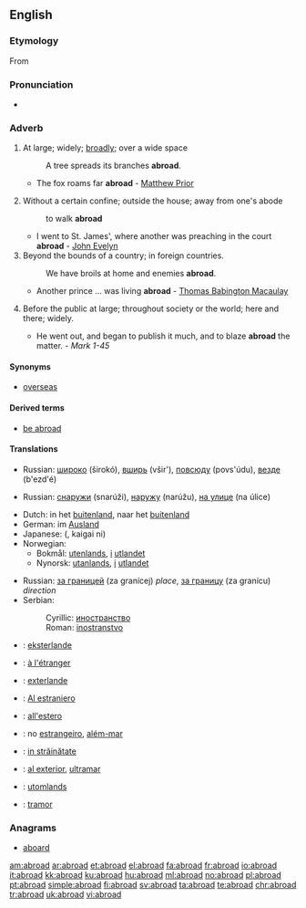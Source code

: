 ==English==

===Etymology===
From {{etyl|enm|en}} {{prefix|a|broad}}

===Pronunciation===
* {{audio|en-us-abroad.ogg|Audio (US)}}

===Adverb===
{{en-adv}}

# {{dated}} At large; widely; [[broadly]]; over a wide space
#: A tree spreads its branches '''abroad'''.
#* The fox roams far '''abroad''' - [[w:Matthew Prior|Matthew Prior]]
# {{dated}} Without a certain confine; outside the house; away from one's abode 
#:to walk '''abroad'''
#* I went to St. James', where another was preaching in the court '''abroad''' - [[w:John Evelyn|John Evelyn]]
# Beyond the bounds of a country; in foreign countries.
#:We have broils at home and enemies '''abroad'''.
#* Another prince ... was living '''abroad''' - [[w:Thomas Babington Macaulay|Thomas Babington Macaulay]]
# {{dated}} Before the public at large; throughout society or the world; here and there; widely.
#* He went out, and began to publish it much, and to blaze '''abroad''' the matter. - ''Mark 1-45''

====Synonyms====
* [[overseas]]

====Derived terms====
* [[be abroad]]
<!--*# To be wide of the mark; to be at fault; as, you '''are all abroad''' in your guess.
*# To be at a loss or [[nonplussed]].-->

====Translations====
{{trans-top|at large; widely; broadly; over a wide space}}
* Russian: [[широко]] (širokó), [[вширь]] (všir'), [[повсюду]] (povs'údu), [[везде]] (b'ezd'é)
{{trans-mid}}
{{trans-bottom}}

{{trans-top|without a certain confine; outside the house}}
* Russian: [[снаружи]] (snarúži), [[наружу]] (narúžu), [[на улице]] (na úlice)
{{trans-mid}}
{{trans-bottom}}

{{trans-top|beyond the bounds of a country; in foreign countries}}
* Dutch: in het [[buitenland]], naar het [[buitenland]]
* German: im [[Ausland]]
* Japanese: {{Jpan|[[海外]]に}} ({{Jpan|[[かいがい]]に}}, kaigai ni)
* Norwegian:
** Bokmål: [[utenlands]], [[i]] [[utlandet]]
** Nynorsk: [[utanlands]], [[i]] [[utlandet]]
{{trans-mid}}
* Russian: [[за границей]] (za granícej) ''place'', [[за границу]] (za granícu) ''direction''
* Serbian:
*: Cyrillic: [[иностранство]] {{n}}
*: Roman: [[inostranstvo]] {{n}}
{{trans-bottom}}

{{checktrans-top}}
* {{ttbc|Esperanto}}: [[eksterlande]]
* {{ttbc|French}}: [[à l'étranger]]
* {{ttbc|Ido}}: [[exterlande]]
* {{ttbc|Interlingua}}: [[Al estraniero]]
* {{ttbc|Italian}}: [[all'estero]]
{{checktrans-mid}}
* {{ttbc|Portuguese}}: no [[estrangeiro]], [[além-mar]]
* {{ttbc|Romanian}}: [[in străinătate]]
* {{ttbc|Spanish}}: [[al exterior]], [[ultramar]]
* {{ttbc|Swedish}}: [[utomlands]]
* {{ttbc|Welsh}}: [[tramor]]
{{checktrans-bottom}}

===Anagrams===
* [[aboard]]

[[am:abroad]]
[[ar:abroad]]
[[et:abroad]]
[[el:abroad]]
[[fa:abroad]]
[[fr:abroad]]
[[io:abroad]]
[[it:abroad]]
[[kk:abroad]]
[[ku:abroad]]
[[hu:abroad]]
[[ml:abroad]]
[[no:abroad]]
[[pl:abroad]]
[[pt:abroad]]
[[simple:abroad]]
[[fi:abroad]]
[[sv:abroad]]
[[ta:abroad]]
[[te:abroad]]
[[chr:abroad]]
[[tr:abroad]]
[[uk:abroad]]
[[vi:abroad]]